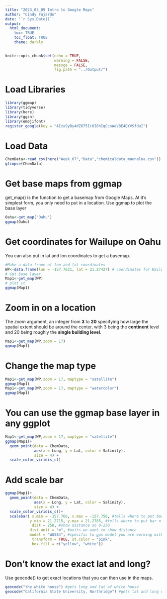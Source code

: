 ```yaml
---
title: "2023_03_09 Intro to Google Maps"
author: "Cindy Fajardo"
date: '`r Sys.Date()`'
output: 
  html_document:
    toc: TRUE
    toc_float: TRUE
    theme: darkly
---
```


```r
knitr::opts_chunk$set(echo = TRUE,
                      warning = FALSE,
                      messge = FALSE,
                      fig.path = "../Output/")
```

# Load Libraries
```r
library(ggmap)
library(tidyverse)
library(here)
library(ggsn)
library(emojifont)
register_google(key = "AIzaSyDy4dZ675IcOI8hIqCsoWeV8E4QYVSfduI")
```

# Load Data

```r
ChemData<-read_csv(here("Week_07","Data","chemicaldata_maunalua.csv"))
glimpse(ChemData)
```
# Get base maps from ggmap

get_map() is the function to get a basemap from Google Maps. At it's simplest form, you only need to put in a location.
Use ggmap to plot the base layer

```r
Oahu<-get_map("Oahu")
ggmap(Oahu)
```
# Get coordinates for Wailupe on Oahu

You can also put in lat and lon coordinates to get a basemap.

```r
#Make a data frame of lon and lat coordinates
WP<-data.frame(lon = -157.7621, lat = 21.27427) # coordinates for Wailupe
# Get base layer
Map1<-get_map(WP)
# plot it
ggmap(Map1)
```
# Zoom in on a location

The _zoom_ argument, an integer from **3** to **20** specifying how large the spatial extent should be around the center, with 3 being the **continent** level and 20 being roughly the **single building level**.

```r
Map1<-get_map(WP,zoom = 17)
ggmap(Map1)
```
# Change the map type

```r
Map1<-get_map(WP,zoom = 17, maptype = "satellite")
ggmap(Map1)
Map1<-get_map(WP,zoom = 17, maptype = "watercolor")
ggmap(Map1)

```
# You can use the ggmap base layer in any ggplot

```r
Map1<-get_map(WP,zoom = 17, maptype = "satellite") 
ggmap(Map1)+
  geom_point(data = ChemData,
             aes(x = Long, y = Lat, color = Salinity),
             size = 4) +
  scale_color_viridis_c()
```
# Add scale bar

```r
ggmap(Map1)+
  geom_point(data = ChemData, 
             aes(x = Long, y = Lat, color = Salinity), 
             size = 4) + 
  scale_color_viridis_c()+
  scalebar( x.min = -157.766, x.max = -157.758, #tells where to put bar on x axis
           y.min = 21.2715, y.max = 21.2785, #tells where to put bar n y axis
            dist = 250, #show distance so 0-250
           dist_unit = "m", #units we want to show distance
           model = "WGS84", #specific to gps model you are working with
            transform = TRUE, st.color = "pink",
            box.fill = c("yellow", "white"))
```
# Don't know the exact lat and long?

Use geocode() to get exact locations that you can then use in the maps.

```r
geocode("the white house") #gets long and lat of white house
geocode("California State University, Northridge") #gets lat and long of center of csun
```

